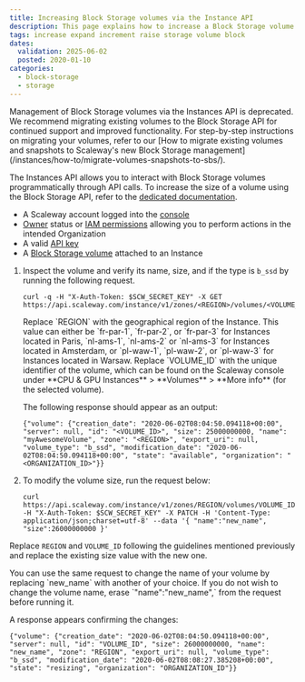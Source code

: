 ```yaml
---
title: Increasing Block Storage volumes via the Instance API
description: This page explains how to increase a Block Storage volume using the Scaleway API.
tags: increase expand increment raise storage volume block
dates:
  validation: 2025-06-02
  posted: 2020-01-10
categories:
  - block-storage
  - storage
---
```



<Message type="important">
  Management of Block Storage volumes via the Instances API is deprecated. We recommend migrating existing volumes to the Block Storage API for continued support and improved functionality. For step-by-step instructions on migrating your volumes, refer to our [How to migrate existing volumes and snapshots to Scaleway's new Block Storage management](/instances/how-to/migrate-volumes-snapshots-to-sbs/).
</Message>

The Instances API allows you to interact with Block Storage volumes programmatically through API calls. To increase the size of a volume using the Block Storage API, refer to the [dedicated documentation](/block-storage/api-cli/increasing-volume-size/).

<Requirements />

- A Scaleway account logged into the [console](https://console.scaleway.com)
- [Owner](/iam/concepts/#owner) status or [IAM permissions](/iam/concepts/#permission) allowing you to perform actions in the intended Organization
- A valid [API key](/iam/how-to/create-api-keys/)
- A [Block Storage volume](/instances/api-cli/creating-a-volume/) attached to an Instance


1. Inspect the volume and verify its name, size, and if the type is `b_ssd` by running the following request.
    ```
    curl -q -H "X-Auth-Token: $SCW_SECRET_KEY" -X GET https://api.scaleway.com/instance/v1/zones/<REGION>/volumes/<VOLUME_ID>
    ```

    <Message type="note">
      Replace `REGION` with the geographical region of the Instance. This value can either be `fr-par-1`, `fr-par-2`, or  `fr-par-3` for Instances located in Paris, `nl-ams-1`, `nl-ams-2` or `nl-ams-3` for Instances located in Amsterdam, or `pl-waw-1`, `pl-waw-2`, or `pl-waw-3` for Instances located in Warsaw. Replace `VOLUME_ID` with the unique identifier of the volume, which can be found on the Scaleway console under **CPU & GPU Instances** > **Volumes** > **More info** (for the selected volume).
    </Message>

    The following response should appear as an output:

    ```
    {"volume": {"creation_date": "2020-06-02T08:04:50.094118+00:00", "server": null, "id": "<VOLUME_ID>", "size": 25000000000, "name": "myAwesomeVolume", "zone": "<REGION>", "export_uri": null, "volume_type": "b_ssd", "modification_date": "2020-06-02T08:04:50.094118+00:00", "state": "available", "organization": "<ORGANIZATION_ID>"}}
    ```
2. To modify the volume size, run the request below:
    ```
    curl https://api.scaleway.com/instance/v1/zones/REGION/volumes/VOLUME_ID -H "X-Auth-Token: $SCW_SECRET_KEY" -X PATCH -H 'Content-Type: application/json;charset=utf-8' --data '{ "name":"new_name", "size":26000000000 }'
    ```
  Replace `REGION` and `VOLUME_ID` following the guidelines mentioned previously and replace the existing size value with the new one.

  <Message type="note">
    You can use the same request to change the name of your volume by replacing `new_name` with another of your choice. If you do not wish to change the volume name, erase `"name":"new_name",` from the request before running it.
  </Message>

  A response appears confirming the changes:
  ```
  {"volume": {"creation_date": "2020-06-02T08:04:50.094118+00:00", "server": null, "id": "VOLUME_ID", "size": 26000000000, "name": "new_name", "zone": "REGION", "export_uri": null, "volume_type": "b_ssd", "modification_date": "2020-06-02T08:08:27.385208+00:00", "state": "resizing", "organization": "ORGANIZATION_ID"}}
  ```


